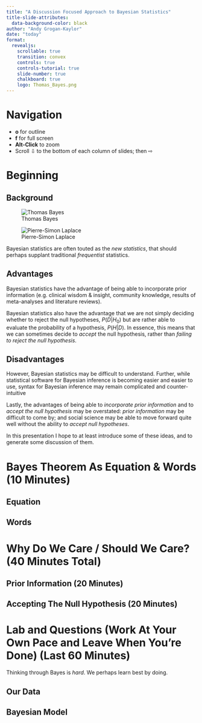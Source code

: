```yaml
---
title: "A Discussion Focused Approach to Bayesian Statistics"
title-slide-attributes:  
  data-background-color: black
author: "Andy Grogan-Kaylor"
date: "today"
format: 
  revealjs:
    scrollable: true
    transition: convex
    controls: true
    controls-tutorial: true
    slide-number: true
    chalkboard: true
    logo: Thomas_Bayes.png
---
```


# Navigation 

* **o** for outline
* **f** for full screen
* **Alt-Click** to zoom
* Scroll &#8681; to the bottom of each column of slides; then &#8680;

# Beginning

## Background

::: {layout="[1,1]" layout-valign="bottom"}
![Thomas Bayes](Thomas_Bayes.png)

![Pierre-Simon Laplace](Laplace_Pierre-Simon.png)
:::

Bayesian statistics are often touted as the *new statistics*, that should perhaps supplant traditional *frequentist* statistics. 

## Advantages

Bayesian statistics have the advantage of being able to incorporate prior information (e.g. clinical wisdom & insight, community knowledge, results of meta-analyses and literature reviews). 

Bayesian statistics also have the advantage that we are not simply deciding whether to reject the null hypotheses, $P(D|H_0)$ but are rather able to evaluate the probability of a hypothesis, $P(H|D)$. In essence, this means that we can sometimes decide to *accept* the null hypothesis, rather than *failing to reject the null hypothesis*.

## Disadvantages

However, Bayesian statistics may be difficult to understand. Further, while statistical software for Bayesian inference is becoming easier and easier to use, syntax for Bayesian inference may remain complicated and counter-intuitive 

Lastly, the advantages of being able to *incorporate prior information* and to *accept the null hypothesis* may be overstated: *prior information* may be difficult to come by; and social science may be able to move forward quite well without the ability to *accept null hypotheses*.

In this presentation I hope to at least introduce some of these ideas, and to generate some discussion of them. 

# Bayes Theorem As Equation & Words (10 Minutes)

## Equation

## Words

# Why Do We Care / Should We Care? (40 Minutes Total)

## Prior Information (20 Minutes)

## Accepting The Null Hypothesis (20 Minutes)

# Lab and Questions (Work At Your Own Pace and Leave When You're Done) (Last 60 Minutes)

Thinking through Bayes is *hard*. We perhaps learn best by doing.

## Our Data

## Bayesian Model


